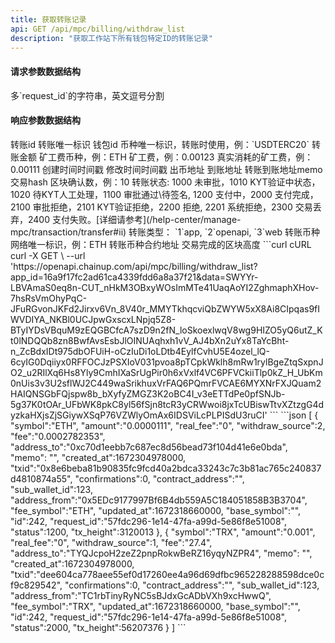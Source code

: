 ---
title: 获取转账记录
api: GET /api/mpc/billing/withdraw_list
description: "获取工作站下所有钱包特定ID的转账记录"
---

#### 请求参数数据结构
<ParamField query="ids" type="string" required>
    多`request_id`的字符串，英文逗号分割
</ParamField>



#### 响应参数数据结构
<ResponseField type="object[ ]">
    <Expandable title="object">
        <ResponseField name="id" type="integer">转账id</ResponseField>
        <ResponseField name="request_id" type="string">转账唯一标识</ResponseField>
        <ResponseField name="sub_wallet_id" type="integer">钱包id</ResponseField>
        <ResponseField name="symbol" type="string">币种唯一标识，转账时使用，例：`USDTERC20`</ResponseField>
        <ResponseField name="amount" type="string">转账金额</ResponseField>
        <ResponseField name="fee_symbol" type="string">矿工费币种，例：ETH</ResponseField>
        <ResponseField name="fee" type="string">矿工费，例：0.00123</ResponseField>
        <ResponseField name="real_fee" type="string">真实消耗的矿工费，例：0.00111</ResponseField>
        <ResponseField name="created_at" type="long">创建时间时间戳</ResponseField>
        <ResponseField name="updated_at" type="long">修改时间时间戳</ResponseField>
        <ResponseField name="address_from" type="string">出币地址</ResponseField>
        <ResponseField name="address_to" type="string">到账地址</ResponseField>
        <ResponseField name="memo" type="string">转账到账地址memo</ResponseField>
        <ResponseField name="txid" type="string">交易hash</ResponseField>
        <ResponseField name="confirmations" type="integer">区块确认数，例：10</ResponseField>
        <ResponseField name="status" type="integer">转账状态: 1000 未审批，1010 KYT验证中状态，1020 待KYT人工处理，1100 审批通过\待签名, 1200 支付中，2000 支付完成，2100 审批拒绝，2101 KYT验证拒绝，2200 拒绝, 2201 系统拒绝，2300 交易丢弃，2400 支付失败。[详细请参考](/help-center/manage-mpc/transaction/transfer#ii)</ResponseField>
        <ResponseField name="withdraw_source" type="integer">转账类型： `1`app, `2`openapi, `3`web</ResponseField>
        <ResponseField name="base_symbol" type="string">转账币种网络唯一标识，例：ETH</ResponseField>
        <ResponseField name="contract_address" type="string">转账币种合约地址</ResponseField>
        <ResponseField name="tx_height" type="long">交易完成的区块高度</ResponseField>
    </Expandable>
</ResponseField>



<RequestExample>
  ```curl cURL
  curl -X GET \
  --url 'https://openapi.chainup.com/api/mpc/billing/withdraw_list?app_id=16a9f17fc2ad61ca4339fdd6a8a37f21&data=SWYYr-LBVAmaS0eq8n-CUT_nHkM3OBxyWOsImMTe41UaqAoYI2ZghmaphXHov-7hsRsVmOhyPqC-JFuRGvonJKFd2Jirxv6Vn_8V40r_MMYTkhqcviQbZWYW5xX8Ai8CIpqas9fIWVDIYA_NKBl0UCJpwGxscxLNpjq5Z8-BTyIYDsVBquM9zEQGBCfcA7szD9n2fN_loSkoexlwqV8wg9HIZO5yQ6utZ_Kt0lNDQQb8zn8BwfAvsEsbJlOINUAqhxh1vV_AJ4bXn2uYx8TaYcBht-n_ZcBdxIDt975dbOFUiH-oCzIuDi1oLDtb4EylfCvhU5E4ozel_lQ-6cyIG0Dqiiyx0RFFOCJzPSXIoV031pvoa8pTCpkWklh8mRw1rylBgeZtqSxpnJO2_u2RIlXq6Hs8Yly9CmhIXaSrUgPir0h6xVxlf4VC6PFVCkiiTlp0kZ_H_UbKm0nUis3v3U2sflWJ2C449waSrikhuxVrFAQ6PQmrFVCAE6MYXNrFXJQuam2HAIQNSGbFQjspw8b_bXyfyZMGZ3K2oBC4I_v3eETTdPe0pfSNJb-5g37K0tOAr_UFbWK8pkC8yl56fSjn8tcR3yCRWwoi8jxTcUBiswTtvXZtzgG4dyzkaHXjsZjSGiywXSqP76VZWlyOmAx6IDSViLcPLPISdU3ruCI'
  ```
</RequestExample>



<ResponseExample>
```json
[
    {
        "symbol":"ETH",
        "amount":"0.0000111",
        "real_fee":"0",
        "withdraw_source":2,
        "fee":"0.0002782353",
        "address_to":"0xc70d1eebb7c687ec8d56bead73f104d41e6e0bda",
        "memo": "",
        "created_at":1672304978000,
        "txid":"0x8e6beba81b90835fc9fcd40a2bdca33243c7c3b81ac765c240837d4810874a55",
        "confirmations":0,
        "contract_address":"",
        "sub_wallet_id":123,
        "address_from":"0x5EDc9177997Bf6B4db559A5C184051858B3B3704",
        "fee_symbol":"ETH",
        "updated_at":1672318660000,
        "base_symbol":"",
        "id":242,
        "request_id":"57fdc296-1e14-47fa-a99d-5e86f8e51008",
        "status":1200,
        "tx_height":3120013
    },
    {
        "symbol":"TRX",
        "amount":"0.001",
        "real_fee":"0",
        "withdraw_source":1,
        "fee":"27.4",
        "address_to":"TYQJcpoH2zeZ2pnpRokwBeRZ16yqyNZPR4",
        "memo": "",
        "created_at":1672304978000,
        "txid":"dee604ca778aee55ef0d17260ee4a96d69dfbc965228288598dce0cf9c829542",
        "confirmations":0,
        "contract_address":"",
        "sub_wallet_id":123,
        "address_from":"TC1rbTinyRyNC5sBJdxGcADbVXh9xcHwwQ",
        "fee_symbol":"TRX",
        "updated_at":1672318660000,
        "base_symbol":"",
        "id":242,
        "request_id":"57fdc296-1e14-47fa-a99d-5e86f8e51008",
        "status":2000,
        "tx_height":56207376
    }
]
```
</ResponseExample>